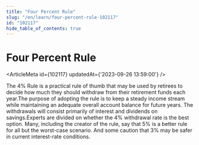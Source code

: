 ```yaml
---
title: "Four Percent Rule"
slug: "/en/learn/four-percent-rule-102117"
id: "102117"
hide_table_of_contents: true
---
```



# Four Percent Rule

<ArticleMeta id={102117} updatedAt={'2023-09-26 13:59:00'} />
<div className='border-solid border-b border-t-0 my-4 border-[var(--ifm-color-gray-300)]' />

The 4% Rule is a practical rule of thumb that may be used by retirees to decide how much they should withdraw from their retirement funds each year.The purpose of adopting the rule is to keep a steady income stream while maintaining an adequate overall account balance for future years. The withdrawals will consist primarily of interest and dividends on savings.Experts are divided on whether the 4% withdrawal rate is the best option. Many, including the creator of the rule, say that 5% is a better rule for all but the worst-case scenario. And some caution that 3% may be safer in current interest-rate conditions.
